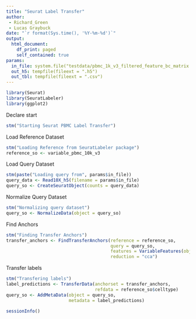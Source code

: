 ```yaml
---
title: "Seurat Label Transfer"
author: 
 - Richard_Green
 - Lucas Graybuck
date: "`r format(Sys.time(), '%Y-%m-%d')`"
output:
  html_document:
    df_print: paged
    self_contained: true
params:
  in_file: system.file("testdata/pbmc_1k_v3_filtered_feature_bc_matrix.h5", package = "SeuratLabeler")
  out_h5: tempfile(fileext = ".h5")
  out_tbl: tempfile(fileext = ".csv")
---
```


```r
library(Seurat)
library(SeuratLabeler)
library(ggplot2)
```

Declare start
```r
stm("Starting Seurat PBMC Label Transfer")
```

Load Reference Dataset
```r
stm("Loading Reference from SeuratLabeler package")
reference_so <- variable_pbmc_10k_v3
```

Load Query Dataset
```r
stm(paste("Loading query from", params$in_file))
query_data <- Read10X_h5(filename = params$in_file)
query_so <- CreateSeuratObject(counts = query_data)
```

Normalize Query Dataset
```r
stm("Normalizing query dataset")
query_so <- NormalizeData(object = query_so)
```

Find Anchors
```r
stm("Finding Transfer Anchors")
transfer_anchors <- FindTransferAnchors(reference = reference_so,
                                        query = query_so,
                                        features = VariableFeatures(object = reference_so),
                                        reduction = "cca")
```

Transfer labels
```r
stm("Transfering labels")
label_predictions <- TransferData(anchorset = transfer_anchors,
                                  refdata = reference_so$celltype)
query_so <- AddMetaData(object = query_so,
                        metadata = label_predictions)
```


```r
sessionInfo()
```
